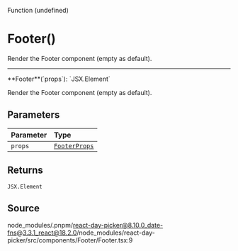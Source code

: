 <SectionTitle>Function (undefined)</SectionTitle>

# Footer()

<Description>Render the Footer component (empty as default).</Description>

---

<a id="undefined" name="undefined"></a>

<SignatureMemberIdentifier>
  **Footer**(`props`): `JSX.Element`
</SignatureMemberIdentifier>

Render the Footer component (empty as default).

## Parameters

| Parameter | Type                                                 |
| :-------- | :--------------------------------------------------- |
| `props`   | [`FooterProps`](/docs/api/interfaces/FooterProps.md) |

## Returns

`JSX.Element`

## Source

node_modules/.pnpm/react-day-picker@8.10.0_date-fns@3.3.1_react@18.2.0/node_modules/react-day-picker/src/components/Footer/Footer.tsx:9
